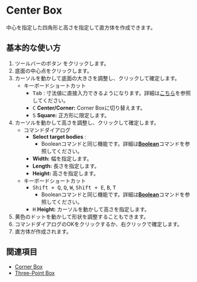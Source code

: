 
# Center Box

<Reference shortcut='' command='Center Box' button='ツールバー' buttonIcon='button-center-box'/>

中心を指定した四角形と高さを指定して直方体を作成できます。

## 基本的な使い方

1. ツールバーのボタン <ButtonIcon type="button-center-box" /> をクリックします。
2. 底面の中心点をクリックします。
3. カーソルを動かして底面の大きさを調整し、クリックして確定します。
   - <Kst>キーボードショートカット</Kst>
      - <kbd>Tab</kbd> : 寸法値に直接入力できるようになります。詳細は[こちら](/tool/sketching-essentials#specify-dimensions-numerically)を参照してください。 
      - <kbd>C</kbd> **Center/Corner:** Corner Boxに切り替えます。
      - <kbd>S</kbd> **Square:** 正方形に限定します。
4. カーソルを動かして高さを調整し、クリックして確定します。
   - <Kst>コマンドダイアログ</Kst>
      - **Select target bodies** :
         - Booleanコマンドと同じ機能です。詳細は[**Boolean**](/solid/boolean)コマンドを参照してください。
      - **Width:** 幅を指定します。
      - **Length:** 長さを指定します。
      - **Height:** 高さを指定します。
   - <Kst>キーボードショートカット</Kst>
      - <kbd>Shift + Q</kbd>, <kbd>Q</kbd>, <kbd>W</kbd>, <kbd>Shift + E</kbd>, <kbd>B</kbd>, <kbd>T</kbd>
         - Booleanコマンドと同じ機能です。詳細は[**Boolean**](/solid/boolean)コマンドを参照してください。
      - <kbd>H</kbd> **Height:** カーソルを動かして高さを指定します。
5. 黄色のドットを動かして形状を調整することもできます。
6. コマンドダイアログのOKをクリックするか、右クリックで確定します。
7. 直方体が作成されます。

<VideoPlayer fileName="center-box"/>

## 関連項目

- [Corner Box](corner-box)
- [Three-Point Box](three-point-box)




